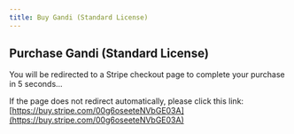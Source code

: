 ```yaml
---
title: Buy Gandi (Standard License)
---
```



<Head>
  <meta httpEquiv="refresh" content="5; url='https://buy.stripe.com/00g6oseeteNVbGE03A'" />
</Head>

## Purchase Gandi (Standard License)

You will be redirected to a Stripe checkout page to complete your purchase in 5 seconds...

If the page does not redirect automatically, please click this link: [https://buy.stripe.com/00g6oseeteNVbGE03A](https://buy.stripe.com/00g6oseeteNVbGE03A)
